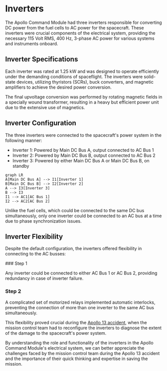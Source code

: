 
# Inverters

The Apollo Command Module had three inverters responsible for converting DC power from the fuel cells to AC power for the spacecraft. These inverters were crucial components of the electrical system, providing the necessary 115 Volt RMS, 400 Hz, 3-phase AC power for various systems and instruments onboard.

## Inverter Specifications

Each inverter was rated at 1.25 kW and was designed to operate efficiently under the demanding conditions of spaceflight. The inverters were solid-state devices, utilizing thyristors (SCRs), buck converters, and magnetic amplifiers to achieve the desired power conversion.

<Callout type="info">
The final upvoltage conversion was performed by rotating magnetic fields in a specially wound transformer, resulting in a heavy but efficient power unit due to the extensive use of magnetics.
</Callout>

## Inverter Configuration

The three inverters were connected to the spacecraft's power system in the following manner:

- Inverter 1: Powered by Main DC Bus A, output connected to AC Bus 1
- Inverter 2: Powered by Main DC Bus B, output connected to AC Bus 2
- Inverter 3: Powered by either Main DC Bus A or Main DC Bus B, on standby

```mermaid
graph LR
A[Main DC Bus A] --> I1[Inverter 1]
B[Main DC Bus B] --> I2[Inverter 2]
A --> I3[Inverter 3]
B --> I3
I1 --> AC1[AC Bus 1]
I2 --> AC2[AC Bus 2]
```

<Callout type="warning">
Unlike the fuel cells, which could be connected to the same DC bus simultaneously, only one inverter could be connected to an AC bus at a time due to phase synchronization issues.
</Callout>

## Inverter Flexibility

Despite the default configuration, the inverters offered flexibility in connecting to the AC busses:

<Steps>
### Step 1

Any inverter could be connected to either AC Bus 1 or AC Bus 2, providing redundancy in case of inverter failure.

### Step 2

A complicated set of motorized relays implemented automatic interlocks, preventing the connection of more than one inverter to the same AC bus simultaneously.
</Steps>

This flexibility proved crucial during the [Apollo 13 accident](/apollo-13-accident), when the mission control team had to reconfigure the inverters to diagnose the extent of the damage to the spacecraft's power system.

By understanding the role and functionality of the inverters in the Apollo Command Module's electrical system, we can better appreciate the challenges faced by the mission control team during the Apollo 13 accident and the importance of their quick thinking and expertise in saving the mission.
